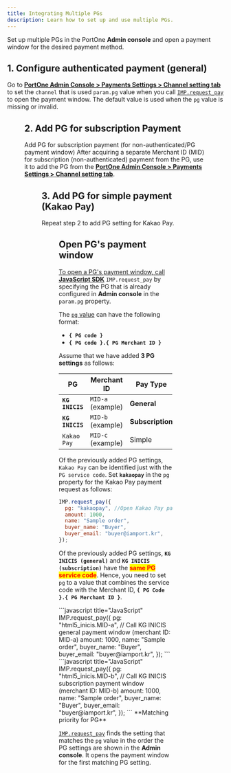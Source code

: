 ```yaml
---
title: Integrating Multiple PGs
description: Learn how to set up and use multiple PGs.
---
```



Set up multiple PGs in the PortOne **Admin console**
and open a payment window for the desired payment method.

## 1. Configure authenticated payment (general)

Go to [**PortOne Admin Console > Payments Settings > Channel setting tab**](https://admin.portone.io/integration-v2/manage/channel)
to set the `channel` that is used `param.pg` value when you call [`IMP.request_pay`](https://docs.iamport.kr/en-US/sdk/javascript-sdk#request_pay)
to open the payment window. The default value is used when the `pg` value is missing or invalid.

<Figure src="/gitbook-assets/en/image (131).png" caption="Configure authenticated payment (general)" />

## 2. Add PG for subscription Payment

Add PG for subscription payment (for non-authenticated/PG payment window)
After acquiring a separate Merchant ID (MID)
for subscription (non-authenticated) payment from the PG,
use it to add the PG from the [**PortOne Admin Console > Payments Settings > Channel setting tab**](https://admin.portone.io/integration-v2/manage/channel).

<Figure src="/gitbook-assets/en/image (14).png" caption="Add new PG page" />

## 3. **Add PG for simple payment (Kakao Pay)**

Repeat step 2 to add PG setting for Kakao Pay.

<Figure src="/gitbook-assets/en/image (76).png" caption="Add simple payment Kakao Pay" />

## Open PG's payment window <a href="#pg" id="pg" />

To open a PG's payment window,
call [**JavaScript SDK**](../sdk/javascript-sdk/) `IMP.request_pay` by specifying the PG
that is already configured in **Admin console** in the `param.pg` property.

The [`pg` value](https://docs.iamport.kr/en-US/sdk/javascript-sdk#request_pay)
can have the following format:

- **`{ PG code }`**
- **`{ PG code }.{ PG Merchant ID }`**

Assume that we have added **3 PG settings** as follows:

|PG             |Merchant ID      |Pay Type        |Default PG|
|---------------|-----------------|----------------|----------|
|**`KG INICIS`**|`MID-a` (example)|**General**     |O         |
|**`KG INICIS`**|`MID-b` (example)|**Subscription**|X         |
|`Kakao Pay`    |`MID-c` (example)|Simple          |X         |

Of the previously added PG settings,
`Kakao Pay` can be identified just with the `PG service code`.
Set **`kakaopay`** in the `pg` property for the Kakao Pay payment request as follows:

```javascript title="client-side"
IMP.request_pay({
  pg: "kakaopay", //Open Kakao Pay payment page
  amount: 1000,
  name: "Sample order",
  buyer_name: "Buyer",
  buyer_email: "buyer@iamport.kr",
});
```

Of the previously added PG settings, **`KG INICIS (general)`** and **`KG INICIS (subscription)`** have the <mark style="color:red;">**same PG service code**</mark>. Hence, you need to set `pg` to a value that combines the service code with the Merchant ID, **`{ PG Code }.{ PG Merchant ID }`**.

<Tabs>
  <Tab title="KG Inicis general payment window call">
    ```javascript title="JavaScript"
    IMP.request_pay({
      pg: "html5_inicis.MID-a", // Call KG INICIS general payment window (merchant ID: MID-a)
      amount: 1000,
      name: "Sample order",
      buyer_name: "Buyer",
      buyer_email: "buyer@iamport.kr",
    });
    ```
  </Tab>

  <Tab title="KG Inicis subscription payment window call">
    ```javascript title="JavaScript"
    IMP.request_pay({
      pg: "html5_inicis.MID-b", // Call KG INICIS subscription payment window (merchant ID: MID-b)
      amount: 1000,
      name: "Sample order",
      buyer_name: "Buyer",
      buyer_email: "buyer@iamport.kr",
    });
    ```
  </Tab>
</Tabs>

<Hint style="info">
  **Matching priority for PG**

  [`IMP.request_pay`](https://docs.iamport.kr/en-US/sdk/javascript-sdk#request_pay) finds the setting that matches the `pg` value in the order the PG settings are shown in the **Admin console**. It opens the payment window for the first matching PG setting.
</Hint>
